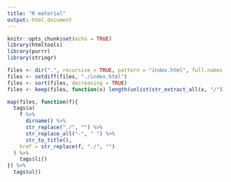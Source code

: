 ```yaml
---
title: "R material"
output: html_document
---
```


```r
knitr::opts_chunk$set(echo = TRUE)
library(htmltools)
library(purrr)
library(stringr)

files <- dir(".", recursive = TRUE, pattern = "index.html", full.names = TRUE)
files <- setdiff(files, "./index.html")
files <- sort(files, decreasing = TRUE)
files <- keep(files, function(x) length(unlist(str_extract_all(x, "/"))) == 2)
```

```r

map(files, function(f){
  tags$a(
    f %>% 
      dirname() %>% 
      str_replace("./", "") %>% 
      str_replace_all("-", " ") %>% 
      str_to_title(),
    href = str_replace(f, "./", "")
  ) %>% 
    tags$li()
}) %>% 
  tags$ul()
```


